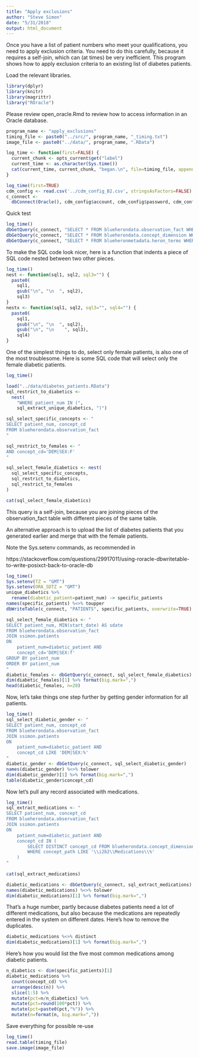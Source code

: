 ```yaml
---
title: "Apply exclusions"
author: "Steve Simon"
date: "5/31/2018"
output: html_document
---
```


Once you have a list of patient numbers who meet your qualifications, you need to apply exclusion criteria. You need to do this carefully, because it requires a self-join, which can (at times) be very inefficient. This program shows how to apply exclusion criteria to an existing list of diabetes patients.

Load the relevant libraries. 

```r
library(dplyr)
library(knitr)
library(magrittr)
library("ROracle")
```

Please review open_oracle.Rmd to review how to access information in an Oracle database.

```r
program_name <- "apply_exclusions"
timing_file <- paste0("../src/", program_name, "_timing.txt")
image_file <- paste0("../data/", program_name, ".RData")

log_time <- function(first=FALSE) {
  current_chunk <- opts_current$get("label")
  current_time <- as.character(Sys.time())
  cat(current_time, current_chunk, "began.\n", file=timing_file, append=!first)
}
```


```r
log_time(first=TRUE)
cdm_config <- read.csv('../cdm_config_B2.csv', stringsAsFactors=FALSE)
c_connect <-
  dbConnect(Oracle(), cdm_config$account, cdm_config$password, cdm_config$access)
```

Quick test

```r
log_time()
dbGetQuery(c_connect, "SELECT * FROM blueherondata.observation_fact WHERE ROWNUM < 5")
dbGetQuery(c_connect, "SELECT * FROM blueherondata.concept_dimension WHERE ROWNUM < 5")
dbGetQuery(c_connect, "SELECT * FROM blueheronmetadata.heron_terms WHERE ROWNUM < 5")
```

To make the SQL code look nicer, here is a function that indents a piece of SQL code nested between two other pieces.

```r
log_time()
nest <- function(sql1, sql2, sql3="") {
  paste0(
    sql1,
    gsub("\n", "\n  ", sql2),
    sql3)
}
nestx <- function(sql1, sql2, sql3="", sql4="") {
  paste0(
    sql1,
    gsub("\n", "\n  ", sql2),
    gsub("\n", "\n    ", sql3),
    sql4)
}
```

One of the simplest things to do, select only female patients, is also one of the most troublesome. Here is some SQL code that will select only the female diabetic patients.

```r
log_time()

load("../data/diabetes_patients.RData")
sql_restrict_to_diabetics <- 
  nest(
    "WHERE patient_num IN (", 
    sql_extract_unique_diabetics, ")")

sql_select_specific_concepts <- "
SELECT patient_num, concept_cd
FROM blueherondata.observation_fact
"

sql_restrict_to_females <- "
AND concept_cd='DEM|SEX:F'
"

sql_select_female_diabetics <- nest(
  sql_select_specific_concepts,
  sql_restrict_to_diabetics,
  sql_restrict_to_females
)

cat(sql_select_female_diabetics)
```

This query is a self-join, because you are joining pieces of the observation_fact table with different pieces of the same table.

An alternative approach is to upload the list of diabetes patients that you generated earlier and merge that with the female patients.

Note the Sys.setenv commands, as recommended in

https://stackoverflow.com/questions/29917011/using-roracle-dbwritetable-to-write-posixct-back-to-oracle-db

```r
log_time()
Sys.setenv(TZ = "GMT")
Sys.setenv(ORA_SDTZ = "GMT")
unique_diabetics %>% 
  rename(diabetic_patient=patient_num) -> specific_patients
names(specific_patients) %<>% toupper
dbWriteTable(c_connect, "PATIENTS", specific_patients, overwrite=TRUE)

sql_select_female_diabetics <- "
SELECT patient_num, MIN(start_date) AS sdate
FROM blueherondata.observation_fact
JOIN ssimon.patients
ON 
    patient_num=diabetic_patient AND
    concept_cd='DEM|SEX:f'
GROUP BY patient_num
ORDER BY patient_num
"
diabetic_females <- dbGetQuery(c_connect, sql_select_female_diabetics)
dim(diabetic_females)[1] %>% format(big.mark=",")
head(diabetic_females, n=20)
```

Now, let's take things one step further by getting gender information for all patients.

```r
log_time()
sql_select_diabetic_gender <- "
SELECT patient_num, concept_cd
FROM blueherondata.observation_fact
JOIN ssimon.patients
ON 
    patient_num=diabetic_patient AND
    concept_cd LIKE 'DEM|SEX:%'
"
diabetic_gender <- dbGetQuery(c_connect, sql_select_diabetic_gender)
names(diabetic_gender) %<>% tolower
dim(diabetic_gender)[1] %>% format(big.mark=",")
table(diabetic_gender$concept_cd)
```


Now let's pull any record associated with medications.

```r
log_time()
sql_extract_medications <- "
SELECT patient_num, concept_cd
FROM blueherondata.observation_fact
JOIN ssimon.patients
ON 
    patient_num=diabetic_patient AND
    concept_cd IN (
        SELECT DISTINCT concept_cd FROM blueherondata.concept_dimension
        WHERE concept_path LIKE '\\i2b2\\Medications\\%'
    )
"
  
cat(sql_extract_medications)

diabetic_medications <- dbGetQuery(c_connect, sql_extract_medications)
names(diabetic_medications) %<>% tolower
dim(diabetic_medications)[1] %>% format(big.mark=",")
```

That's a huge number, partly because diabetes patients need a lot of different medications, but also because the medications are repeatedly entered in the system on different dates. Here's how to remove the duplicates.

```r
diabetic_medications %<>% distinct
dim(diabetic_medications)[1] %>% format(big.mark=",")
```

Here's how you would list the five most common medications among diabetic patients.

```r
n_diabetics <- dim(specific_patients)[1]
diabetic_medications %>%
  count(concept_cd) %>%
  arrange(desc(n)) %>%
  slice(1:5) %>%
  mutate(pct=n/n_diabetics) %>%
  mutate(pct=round(100*pct)) %>%
  mutate(pct=paste0(pct,"%")) %>%
  mutate(n=format(n, big.mark=","))

```

Save everything for possible re-use

```r
log_time()
read.table(timing_file) 
save.image(image_file)
```

